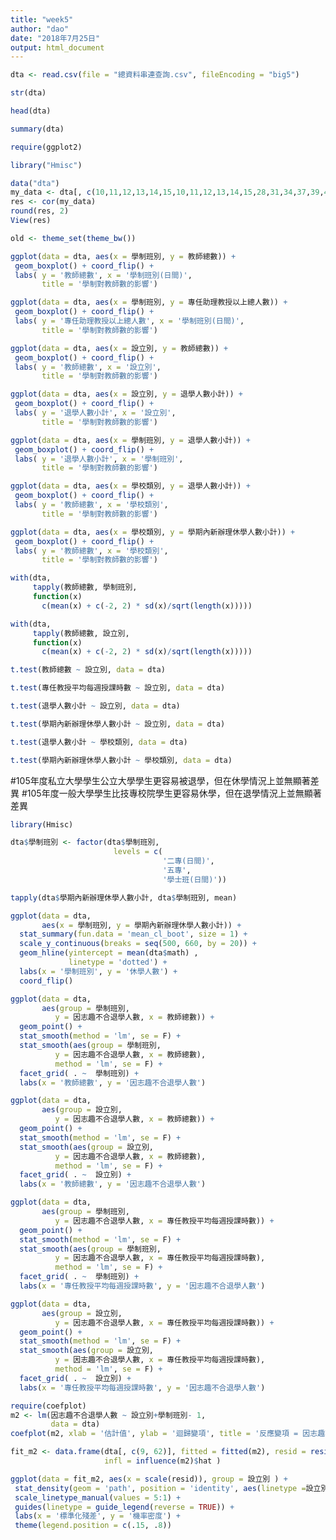 ```yaml
---
title: "week5"
author: "dao"
date: "2018年7月25日"
output: html_document
---
```



```r
dta <- read.csv(file = "總資料串連查詢.csv", fileEncoding = "big5")
```

```r
str(dta)

```

```r
head(dta)

```

```r
summary(dta)

```
```r
require(ggplot2)
```
```r
library("Hmisc")

```


```r
data("dta")
my_data <- dta[, c(10,11,12,13,14,15,10,11,12,13,14,15,28,31,34,37,39,40,43,44,49,52,53,59,60,62)]
res <- cor(my_data)
round(res, 2)
View(res)
```



```r
old <- theme_set(theme_bw())

```

```r
ggplot(data = dta, aes(x = 學制班別, y = 教師總數)) +
 geom_boxplot() + coord_flip() +
 labs( y = '教師總數', x = '學制班別(日間)', 
       title = '學制對教師數的影響')
```

```r
ggplot(data = dta, aes(x = 學制班別, y = 專任助理教授以上總人數)) +
 geom_boxplot() + coord_flip() +
 labs( y = '專任助理教授以上總人數', x = '學制班別(日間)', 
       title = '學制對教師數的影響')
```

```r
ggplot(data = dta, aes(x = 設立別, y = 教師總數)) +
 geom_boxplot() + coord_flip() +
 labs( y = '教師總數', x = '設立別', 
       title = '學制對教師數的影響')
```

```r
ggplot(data = dta, aes(x = 設立別, y = 退學人數小計)) +
 geom_boxplot() + coord_flip() +
 labs( y = '退學人數小計', x = '設立別', 
       title = '學制對教師數的影響')
```

```r
ggplot(data = dta, aes(x = 學制班別, y = 退學人數小計)) +
 geom_boxplot() + coord_flip() +
 labs( y = '退學人數小計', x = '學制班別', 
       title = '學制對教師數的影響')
```

```r
ggplot(data = dta, aes(x = 學校類別, y = 退學人數小計)) +
 geom_boxplot() + coord_flip() +
 labs( y = '教師總數', x = '學校類別', 
       title = '學制對教師數的影響')
```

```r
ggplot(data = dta, aes(x = 學校類別, y = 學期內新辦理休學人數小計)) +
 geom_boxplot() + coord_flip() +
 labs( y = '教師總數', x = '學校類別', 
       title = '學制對教師數的影響')
```

```r
with(dta, 
     tapply(教師總數, 學制班別,
     function(x) 
       c(mean(x) + c(-2, 2) * sd(x)/sqrt(length(x)))))
```

```r
with(dta, 
     tapply(教師總數, 設立別,
     function(x) 
       c(mean(x) + c(-2, 2) * sd(x)/sqrt(length(x)))))
```


```r
t.test(教師總數 ~ 設立別, data = dta)
```

```r
t.test(專任教授平均每週授課時數 ~ 設立別, data = dta)
```

```r
t.test(退學人數小計 ~ 設立別, data = dta)
```

```r
t.test(學期內新辦理休學人數小計 ~ 設立別, data = dta)
```

```r
t.test(退學人數小計 ~ 學校類別, data = dta)
```

```r
t.test(學期內新辦理休學人數小計 ~ 學校類別, data = dta)
```
#105年度私立大學學生公立大學學生更容易被退學，但在休學情況上並無顯著差異
#105年度一般大學學生比技專校院學生更容易休學，但在退學情況上並無顯著差異

```r
library(Hmisc)

```

```r
dta$學制班別 <- factor(dta$學制班別, 
                       levels = c(
                                  '二專(日間)',
                                  '五專',
                                  '學士班(日間)'))
```
```r
tapply(dta$學期內新辦理休學人數小計, dta$學制班別, mean)
```

```r
ggplot(data = dta, 
       aes(x = 學制班別, y = 學期內新辦理休學人數小計)) +
  stat_summary(fun.data = 'mean_cl_boot', size = 1) +
  scale_y_continuous(breaks = seq(500, 660, by = 20)) +
  geom_hline(yintercept = mean(dta$math) , 
             linetype = 'dotted') +
  labs(x = '學制班別', y = '休學人數') +
  coord_flip()
```
```r
ggplot(data = dta, 
       aes(group = 學制班別, 
          y = 因志趣不合退學人數, x = 教師總數)) +
  geom_point() +
  stat_smooth(method = 'lm', se = F) +
  stat_smooth(aes(group = 學制班別, 
          y = 因志趣不合退學人數, x = 教師總數), 
          method = 'lm', se = F) + 
  facet_grid( . ~  學制班別) +
  labs(x = '教師總數', y = '因志趣不合退學人數')

```

```r
ggplot(data = dta, 
       aes(group = 設立別, 
          y = 因志趣不合退學人數, x = 教師總數)) +
  geom_point() +
  stat_smooth(method = 'lm', se = F) +
  stat_smooth(aes(group = 設立別, 
          y = 因志趣不合退學人數, x = 教師總數), 
          method = 'lm', se = F) + 
  facet_grid( . ~  設立別) +
  labs(x = '教師總數', y = '因志趣不合退學人數')

```

```r
ggplot(data = dta, 
       aes(group = 學制班別, 
          y = 因志趣不合退學人數, x = 專任教授平均每週授課時數)) +
  geom_point() +
  stat_smooth(method = 'lm', se = F) +
  stat_smooth(aes(group = 學制班別, 
          y = 因志趣不合退學人數, x = 專任教授平均每週授課時數), 
          method = 'lm', se = F) + 
  facet_grid( . ~  學制班別) +
  labs(x = '專任教授平均每週授課時數', y = '因志趣不合退學人數')

```

```r
ggplot(data = dta, 
       aes(group = 設立別, 
          y = 因志趣不合退學人數, x = 專任教授平均每週授課時數)) +
  geom_point() +
  stat_smooth(method = 'lm', se = F) +
  stat_smooth(aes(group = 設立別, 
          y = 因志趣不合退學人數, x = 專任教授平均每週授課時數), 
          method = 'lm', se = F) + 
  facet_grid( . ~  設立別) +
  labs(x = '專任教授平均每週授課時數', y = '因志趣不合退學人數')
```

```r
require(coefplot)
m2 <- lm(因志趣不合退學人數 ~ 設立別+學制班別- 1, 
         data = dta)
coefplot(m2, xlab = '估計值', ylab = '迴歸變項', title = '反應變項 = 因志趣不合退學人數')
```

```r
fit_m2 <- data.frame(dta[, c(9, 62)], fitted = fitted(m2), resid = resid(m2),
                     infl = influence(m2)$hat )
```


```r
ggplot(data = fit_m2, aes(x = scale(resid)), group = 設立別 ) +
 stat_density(geom = 'path', position = 'identity', aes(linetype =設立別)) +
 scale_linetype_manual(values = 5:1) +
 guides(linetype = guide_legend(reverse = TRUE)) +
 labs(x = '標準化殘差', y = '機率密度') +
 theme(legend.position = c(.15, .8))
```

